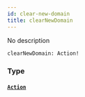 ```yaml
---
id: clear-new-domain
title: clearNewDomain
---
```


No description

```graphql
clearNewDomain: Action!

```

### Type

#### [`Action`](/docs/graphql/objects/action)
